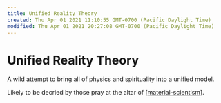 ```yaml
---
title: Unified Reality Theory
created: Thu Apr 01 2021 11:10:55 GMT-0700 (Pacific Daylight Time)
modified: Thu Apr 01 2021 20:27:08 GMT-0700 (Pacific Daylight Time)
---
```


# Unified Reality Theory

A wild attempt to bring all of physics and spirituality into a unified model.

Likely to be decried by those pray at the altar of [[material-scientism]].

[//begin]: # "Autogenerated link references for markdown compatibility"
[material-scientism]: material-scientism "Material Scientism"
[//end]: # "Autogenerated link references"